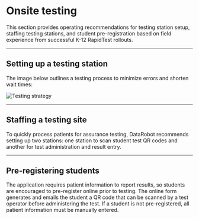 # Onsite testing

This section provides operating recommendations for testing station setup, staffing testing stations, and student pre-registration based on field experience from successful K-12 RapidTest rollouts.

---

## Setting up a testing station

The image below outlines a testing process to minimize errors and shorten wait times:

![Testing strategy](/images/test-flow.png)

---

## Staffing a testing site

To quickly process patients for assurance testing, DataRobot recommends setting up two stations: one station to scan student test QR codes and another for test administration and result entry.

---

## Pre-registering students

The application requires patient information to report results, so students are encouraged to pre-register online prior to testing. The online form generates and emails the student a QR code that can be scanned by a test operator before administering the test. If a student is not pre-registered, all patient information must be manually entered.
